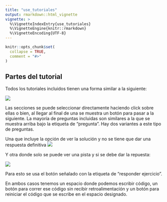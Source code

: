 ```yaml
---
title: "use_tutoriales"
output: rmarkdown::html_vignette
vignette: >
  %\VignetteIndexEntry{use_tutoriales}
  %\VignetteEngine{knitr::rmarkdown}
  %\VignetteEncoding{UTF-8}
---
```


```r
knitr::opts_chunk$set(
  collapse = TRUE,
  comment = "#>"
)
```

## Partes del tutorial 

Todos los tutoriales incluidos tienen una forma similar a la siguiente:

![](img/forma_general.png)

Las secciones se puede seleccionar directamente haciendo click sobre ellas o bien, al llegar al final de una se muestra un botón para pasar a la siguiente. La mayoría de preguntas incluidas son similares a la que se muestra arriba bajo la etiqueta de "pregunta". Hay dos variantes a este tipo de preguntas.

Una que incluye la opción de ver la solución y no se tiene que dar una respuesta definitiva
![](img/partes1.png)

Y otra donde solo se puede ver una pista y si se debe dar la repuesta:

![](img/partes2.png) 

Para esto se usa el botón señalado con la etiqueta de "responder ejercicio".

En ambos casos tenemos un espacio donde podemos escribir código, un botón para correr ese código sin recibir retroalimentación y un botón para reiniciar el código que se escribe en el espacio designado.

